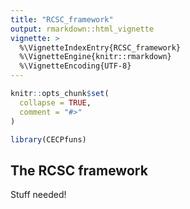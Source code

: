 ```yaml
---
title: "RCSC_framework"
output: rmarkdown::html_vignette
vignette: >
  %\VignetteIndexEntry{RCSC_framework}
  %\VignetteEngine{knitr::rmarkdown}
  %\VignetteEncoding{UTF-8}
---
```


```r
knitr::opts_chunk$set(
  collapse = TRUE,
  comment = "#>"
)
```

```r
library(CECPfuns)
```

## The RCSC framework

Stuff needed!
